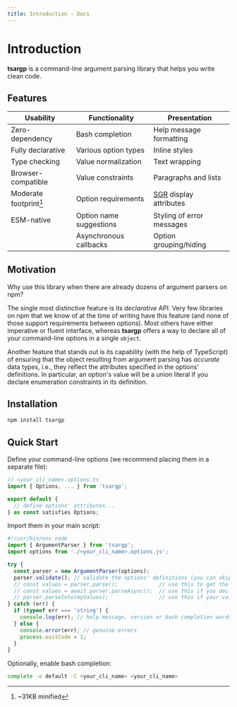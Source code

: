 ```yaml
---
title: Introduction - Docs
---
```


# Introduction

**tsargp** is a command-line argument parsing library that helps you write clean code.

## Features

| Usability              | Functionality           | Presentation              |
| ---------------------- | ----------------------- | ------------------------- |
| Zero-dependency        | Bash completion         | Help message formatting   |
| Fully declarative      | Various option types    | Inline styles             |
| Type checking          | Value normalization     | Text wrapping             |
| Browser-compatible     | Value constraints       | Paragraphs and lists      |
| Moderate footprint[^1] | Option requirements     | [SGR] display attributes  |
| ESM-native             | Option name suggestions | Styling of error messages |
|                        | Asynchronous callbacks  | Option grouping/hiding    |

[^1]: ~31KB minified

## Motivation

Why use this library when there are already dozens of argument parsers on npm?

The single most distinctive feature is its _declarative_ API. Very few libraries on npm that we know
of at the time of writing have this feature (and none of those support requirements between options).
Most others have either imperative or fluent interface, whereas **tsargp** offers a way to declare
all of your command-line options in a single `object`.

Another feature that stands out is its capability (with the help of TypeScript) of ensuring that the
object resulting from argument parsing has _accurate_ data types, i.e., they reflect the attributes
specified in the options' definitions. In particular, an option's value will be a union literal if
you declare enumeration constraints in its definition.

## Installation

```sh
npm install tsargp
```

## Quick Start

Define your command-line options (we recommend placing them in a separate file):

```ts filename="<your_cli_name>.options.ts" /<your_cli_name>/
// <your_cli_name>.options.ts
import { Options, ... } from 'tsargp';

export default {
  // define options' attributes...
} as const satisfies Options;
```

Import them in your main script:

```ts filename="<your_cli_name>.ts" {8-10} /<your_cli_name>/
#!/usr/bin/env node
import { ArgumentParser } from 'tsargp';
import options from './<your_cli_name>.options.js';

try {
  const parser = new ArgumentParser(options);
  parser.validate(); // validate the options' definitions (you can skip this in production)
  // const values = parser.parse();             // use this to get the options' values
  // const values = await parser.parseAsync();  // use this if you declare async function options
  // parser.parseInto(myValues);                // use this if your values are enclosed in a class
} catch (err) {
  if (typeof err === 'string') {
    console.log(err); // help message, version or bash completion words
  } else {
    console.error(err); // genuine errors
    process.exitCode = 1;
  }
}
```

Optionally, enable bash completion:

```sh /<your_cli_name>/
complete -o default -C <your_cli_name> <your_cli_name>
```

[SGR]: https://www.wikiwand.com/en/ANSI_escape_code#SGR_(Select_Graphic_Rendition)_parameters

